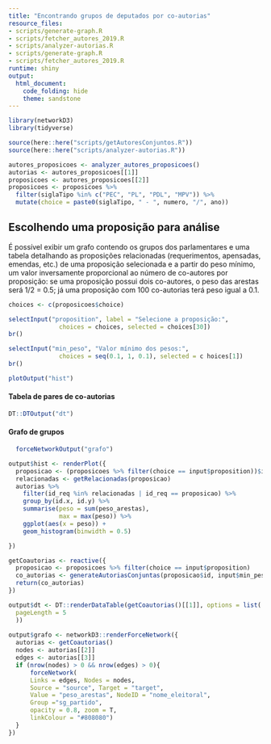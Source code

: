 ```yaml
---
title: "Encontrando grupos de deputados por co-autorias"
resource_files:
- scripts/generate-graph.R
- scripts/fetcher_autores_2019.R
- scripts/analyzer-autorias.R
- scripts/generate-graph.R
- scripts/fetcher_autores_2019.R
runtime: shiny
output:
  html_document:
    code_folding: hide
    theme: sandstone
---
```


```r
library(networkD3)
library(tidyverse)

source(here::here("scripts/getAutoresConjuntos.R"))
source(here::here("scripts/analyzer-autorias.R"))

autores_proposicoes <- analyzer_autores_proposicoes()
autorias <- autores_proposicoes[[1]]
proposicoes <- autores_proposicoes[[2]]
proposicoes <- proposicoes %>% 
  filter(siglaTipo %in% c("PEC", "PL", "PDL", "MPV")) %>% 
  mutate(choice = paste0(siglaTipo, " - ", numero, "/", ano))
```

## Escolhendo uma proposição para análise

É possível exibir um grafo contendo os grupos dos parlamentares e uma tabela detalhando as proposições relacionadas (requerimentos, apensadas, emendas, etc.) de uma proposição selecionada e a partir do peso mínimo, um valor inversamente proporcional ao número de co-autores por proposição: se uma proposição possui dois co-autores, o peso das arestas será 1/2 = 0.5; já uma proposição com 100 co-autorias terá peso igual a 0.1.

```r
choices <- c(proposicoes$choice)

selectInput("proposition", label = "Selecione a proposição:",
              choices = choices, selected = choices[30])
br()

selectInput("min_peso", "Valor mínimo dos pesos:",
              choices = seq(0.1, 1, 0.1), selected = c hoices[1])
br()

plotOutput("hist")
```

#### Tabela de pares de co-autorias

```r
DT::DTOutput("dt")
```

#### Grafo de grupos

```r
  forceNetworkOutput("grafo")
```


```r

output$hist <- renderPlot({
  proposicao <- (proposicoes %>% filter(choice == input$proposition))$id
  relacionadas <- getRelacionadas(proposicao)
  autorias %>%
    filter(id_req %in% relacionadas | id_req == proposicao) %>%
    group_by(id.x, id.y) %>% 
    summarise(peso = sum(peso_arestas),
              max = max(peso)) %>% 
    ggplot(aes(x = peso)) +
    geom_histogram(binwidth = 0.5)

})

getCoautorias <- reactive({
  proposicao <- proposicoes %>% filter(choice == input$proposition)
  co_autorias <- generateAutoriasConjuntas(proposicao$id, input$min_peso)
  return(co_autorias)
})

output$dt <- DT::renderDataTable(getCoautorias()[[1]], options = list(
  pageLength = 5
  ))
  
output$grafo <- networkD3::renderForceNetwork({
  autorias <- getCoautorias()
  nodes <- autorias[[2]]
  edges <- autorias[[3]]
  if (nrow(nodes) > 0 && nrow(edges) > 0){
      forceNetwork(
      Links = edges, Nodes = nodes,
      Source = "source", Target = "target",
      Value = "peso_arestas", NodeID = "nome_eleitoral",
      Group ="sg_partido",
      opacity = 0.8, zoom = T,
      linkColour = "#808080")
  }
})

```

